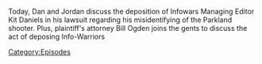 {{Episode
    | title           = Formulaic Objections Part 5
    | caption         = [https://knowledgefight.libsyn.com/664-formulaic-objections-part-5 Listen to this episode on Libsyn]
    | episodeNumber   = 664
    | length          = 03:31:05
    | airDate         = March 30, 2022
    | previousEpisode = [[663: July 24, 2003]]
    | nextEpisode     = [[665: Formulaic Objections Part 6]]
}}

{{Stub}}

Today, Dan and Jordan discuss the deposition of Infowars Managing Editor Kit Daniels in his lawsuit regarding his misidentifying of the Parkland shooter.  Plus, plaintiff's attorney Bill Ogden joins the gents to discuss the act of deposing Info-Warriors

[[Category:Episodes]]
